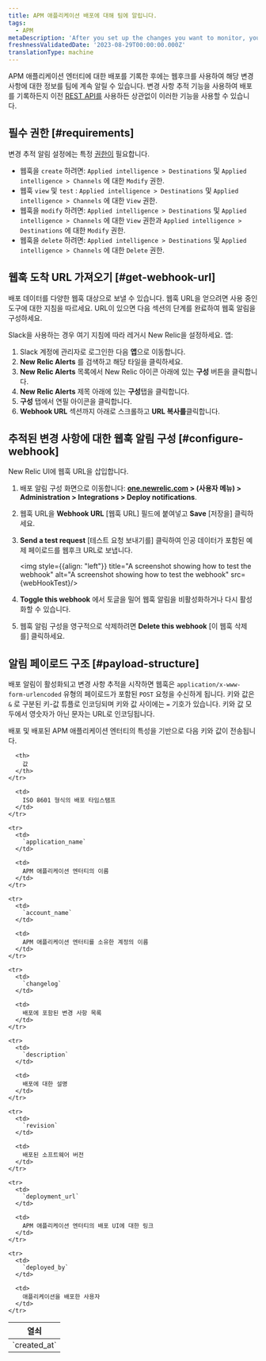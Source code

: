 ```yaml
---
title: APM 애플리케이션 배포에 대해 팀에 알립니다.
tags:
  - APM
metaDescription: 'After you set up the changes you want to monitor, you can use a webhook to notify your colleagues about the impacts of those changes.'
freshnessValidatedDate: '2023-08-29T00:00:00.000Z'
translationType: machine
---
```



APM 애플리케이션 엔터티에 대한 배포를 기록한 후에는 웹후크를 사용하여 해당 변경 사항에 대한 정보를 팀에 계속 알릴 수 있습니다. 변경 사항 추적 기능을 사용하여 배포를 기록하든지 이전 [REST API를](/docs/apm/apm-ui-pages/events/record-deployments/#api-instructions) 사용하든 상관없이 이러한 기능을 사용할 수 있습니다.

## 필수 권한 [#requirements]

변경 추적 알림 설정에는 특정 [권한이](/docs/accounts/accounts-billing/new-relic-one-user-management/user-permissions) 필요합니다.

* 웹훅을 `create` 하려면: `Applied intelligence > Destinations` 및 `Applied intelligence > Channels` 에 대한 `Modify` 권한.
* 웹훅 `view` 및 `test` : `Applied intelligence > Destinations` 및 `Applied intelligence > Channels` 에 대한 `View` 권한.
* 웹훅을 `modify` 하려면: `Applied intelligence > Destinations` 및 `Applied intelligence > Channels` 에 대한 `View` 권한과 `Applied intelligence > Destinations` 에 대한 `Modify` 권한.
* 웹훅을 `delete` 하려면: `Applied intelligence > Destinations` 및 `Applied intelligence > Channels` 에 대한 `Delete` 권한.

## 웹훅 도착 URL 가져오기 [#get-webhook-url]

배포 데이터를 다양한 웹훅 대상으로 보낼 수 있습니다. 웹훅 URL을 얻으려면 사용 중인 도구에 대한 지침을 따르세요. URL이 있으면 다음 섹션의 단계를 완료하여 웹훅 알림을 구성하세요.

Slack을 사용하는 경우 여기 지침에 따라 레거시 New Relic을 설정하세요. <InlinePopover type="alerts"/>앱:

1. Slack 계정에 관리자로 로그인한 다음 **앱**으로 이동합니다.
2. **New Relic Alerts** 를 검색하고 해당 타일을 클릭하세요.
3. **New Relic Alerts** 목록에서 New Relic 아이콘 아래에 있는 **구성** 버튼을 클릭합니다.
4. **New Relic Alerts** 제목 아래에 있는 **구성**탭을 클릭합니다.
5. **구성** 탭에서 연필 아이콘을 클릭합니다.
6. **Webhook URL** 섹션까지 아래로 스크롤하고 **URL 복사를**클릭합니다.

## 추적된 변경 사항에 대한 웹훅 알림 구성 [#configure-webhook]

New Relic UI에 웹훅 URL을 삽입합니다.

1. 배포 알림 구성 화면으로 이동합니다: **[one.newrelic.com](https://one.newrelic.com/) > (사용자 메뉴) > Administration > Integrations > Deploy notifications**.

2. 웹훅 URL을 **Webhook URL** \[웹훅 URL] 필드에 붙여넣고 **Save** \[저장을] 클릭하세요.

3. **Send a test request** \[테스트 요청 보내기를] 클릭하여 인공 데이터가 포함된 예제 페이로드를 웹후크 URL로 보냅니다.

   <img style={{align: "left"}} title="A screenshot showing how to test the webhook" alt="A screenshot showing how to test the webhook" src={webHookTest}/>

4. **Toggle this webhook** 에서 토글을 밀어 웹훅 알림을 비활성화하거나 다시 활성화할 수 있습니다.

5. 웹훅 알림 구성을 영구적으로 삭제하려면 **Delete this webhook** \[이 웹훅 삭제 를] 클릭하세요.

## 알림 페이로드 구조 [#payload-structure]

배포 알림이 활성화되고 변경 사항 추적을 시작하면 웹훅은 `application/x-www-form-urlencoded` 유형의 페이로드가 포함된 `POST` 요청을 수신하게 됩니다. 키와 값은 `&` 로 구분된 키-값 튜플로 인코딩되며 키와 값 사이에는 `=` 기호가 있습니다. 키와 값 모두에서 영숫자가 아닌 문자는 URL로 인코딩됩니다.

배포 및 배포된 APM 애플리케이션 엔터티의 특성을 기반으로 다음 키와 값이 전송됩니다.

<table>
  <thead>
    <tr>
      <th>
        열쇠
      </th>

      <th>
        값
      </th>
    </tr>
  </thead>

  <tbody>
    <tr>
      <td>
        `created_at`
      </td>

      <td>
        ISO 8601 형식의 배포 타임스탬프
      </td>
    </tr>

    <tr>
      <td>
        `application_name`
      </td>

      <td>
        APM 애플리케이션 엔터티의 이름
      </td>
    </tr>

    <tr>
      <td>
        `account_name`
      </td>

      <td>
        APM 애플리케이션 엔터티를 소유한 계정의 이름
      </td>
    </tr>

    <tr>
      <td>
        `changelog`
      </td>

      <td>
        배포에 포함된 변경 사항 목록
      </td>
    </tr>

    <tr>
      <td>
        `description`
      </td>

      <td>
        배포에 대한 설명
      </td>
    </tr>

    <tr>
      <td>
        `revision`
      </td>

      <td>
        배포된 소프트웨어 버전
      </td>
    </tr>

    <tr>
      <td>
        `deployment_url`
      </td>

      <td>
        APM 애플리케이션 엔터티의 배포 UI에 대한 링크
      </td>
    </tr>

    <tr>
      <td>
        `deployed_by`
      </td>

      <td>
        애플리케이션을 배포한 사용자
      </td>
    </tr>
  </tbody>
</table>